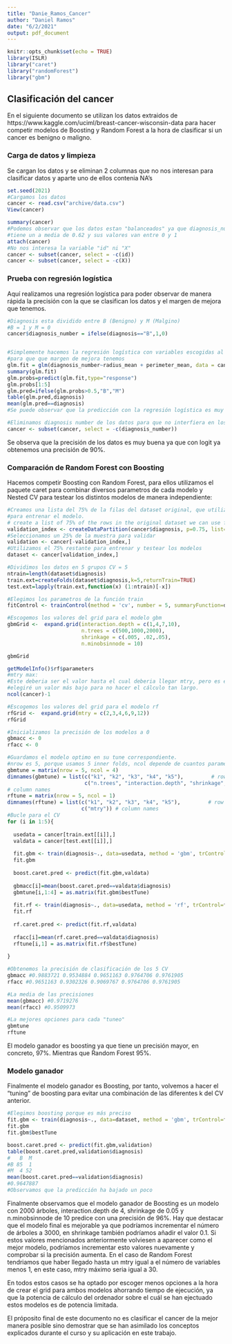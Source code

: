 ```yaml
---
title: "Danie_Ramos_Cancer"
author: "Daniel Ramos"
date: "6/2/2021"
output: pdf_document
---
```


```r
knitr::opts_chunk$set(echo = TRUE)
library(ISLR)
library("caret")
library("randomForest")
library("gbm")
```

## Clasificación del cancer

En el siguiente documento se utilizan los datos extraidos de https://www.kaggle.com/uciml/breast-cancer-wisconsin-data para hacer competir modelos de Boosting y Random Forest a la hora de clasificar si un cancer es benigno o maligno.

### Carga de datos y limpieza

Se cargan los datos y se eliminan 2 columnas que no nos interesan para clasificar datos y aparte uno de ellos contenia NA's
```r
set.seed(2021)
#Cargamos los datos
cancer <- read.csv("archive/data.csv")
View(cancer)

summary(cancer)
#Podemos observar que los datos estan "balanceados" ya que diagnosis_number 
#tiene un a media de 0.62 y sus valores van entre 0 y 1
attach(cancer)
#No nos interesa la variable "id" ni "X"
cancer <- subset(cancer, select = -c(id))
cancer <- subset(cancer, select = -c(X))

```

### Prueba con regresión logística 

Aquí realizamos una regresión logística para poder observar de manera rápida la precisión con la que se clasifican los datos y el margen de mejora que tenemos.
```r
#Diagnosis esta dividido entre B (Benigno) y M (Malgino)
#B = 1 y M = 0
cancer$diagnosis_number = ifelse(diagnosis=="B",1,0)


#Simplemente hacemos la regresión logística con variables escogidas al azar
#para que que margen de mejora tenemos
glm.fit = glm(diagnosis_number~radius_mean + perimeter_mean, data = cancer, family = binomial)
summary(glm.fit)
glm.probs=predict(glm.fit,type="response")
glm.probs[1:5]
glm.pred=ifelse(glm.probs>0.5,"B","M")
table(glm.pred,diagnosis)
mean(glm.pred==diagnosis)
#Se puede observar que la predicción con la regresión logística es muy alta.

#Eliminamos diagnosis number de los datos para que no interfiera en los analisis posteriores
cancer <- subset(cancer, select = -c(diagnosis_number))
```
Se observa que la precisión de los datos es muy buena ya que con logit ya obtenemos una precisión de 90%.

### Comparación de Random Forest con Boosting

Hacemos competir Boosting con Random Forest, para ellos utilizamos el paquete caret para combinar diversos parametros de cada modelo y Nested CV para testear los distintos modelos de manera independiente:
```r
#Creamos una lista del 75% de la filas del dataset original, que utilizaremos
#para entrenar el modelo.
# create a list of 75% of the rows in the original dataset we can use for training
validation_index <- createDataPartition(cancer$diagnosis, p=0.75, list=FALSE)
#Seleccionamos un 25% de la muestra para validar
validation <- cancer[-validation_index,]
#Utilizamos el 75% restante para entrenar y testear los modelos
dataset <- cancer[validation_index,]

#Dividimos los datos en 5 grupos CV = 5
ntrain=length(dataset$diagnosis)    
train.ext=createFolds(dataset$diagnosis,k=5,returnTrain=TRUE)
test.ext=lapply(train.ext,function(x) (1:ntrain)[-x])

#Elegimos los parametros de la función train
fitControl <- trainControl(method = 'cv', number = 5, summaryFunction=defaultSummary)

#Escogemos los valores del grid para el modelo gbm
gbmGrid <-  expand.grid(interaction.depth = c(1,4,7,10),
                        n.trees = c(500,1000,2000),
                        shrinkage = c(.005, .02,.05),
                        n.minobsinnode = 10)

gbmGrid

getModelInfo()$rf$parameters
#mtry max:
#Este deberia ser el valor hasta el cual deberia llegar mtry, pero es este caso
#elegiré un valor más bajo para no hacer el cálculo tan largo.
ncol(cancer)-1

#Escogemos los valores del grid para el modelo rf
rfGrid <-  expand.grid(mtry = c(2,3,4,6,9,12))
rfGrid

#Inicializamos la precisión de los modelos a 0
gbmacc <- 0
rfacc <- 0

#Guardamos el modelo optimo en su tune correspondiente.
#nrow es 5, porque usamos 5 inner folds, ncol depende de cuantos parametros de "tuneo"
gbmtune = matrix(nrow = 5, ncol = 4)
dimnames(gbmtune) = list(c("k1", "k2", "k3", "k4", "k5"),         # row names 
                         c("n.trees", "interaction.depth", "shrinkage", "n.minobsinnode")) 
# column names 
rftune = matrix(nrow = 5, ncol = 1)
dimnames(rftune) = list(c("k1", "k2", "k3", "k4", "k5"),         # row names 
                        c("mtry")) # column names 
#Bucle para el CV
for (i in 1:5){
  
  usedata = cancer[train.ext[[i]],]
  valdata = cancer[test.ext[[i]],]
  
  fit.gbm <- train(diagnosis~., data=usedata, method = 'gbm', trControl=fitControl, tuneGrid=gbmGrid, metric='Accuracy', distribution='bernoulli')
  fit.gbm
  
  boost.caret.pred <- predict(fit.gbm,valdata)
  
  gbmacc[i]=mean(boost.caret.pred==valdata$diagnosis)
  gbmtune[i,1:4] = as.matrix(fit.gbm$bestTune)
  
  fit.rf <- train(diagnosis~., data=usedata, method = 'rf', trControl=fitControl, tuneGrid=rfGrid, metric='Accuracy', distribution='bernoulli')
  fit.rf
  
  rf.caret.pred <- predict(fit.rf,valdata)
  
  rfacc[i]=mean(rf.caret.pred==valdata$diagnosis)
  rftune[i,1] = as.matrix(fit.rf$bestTune)
  
}

#Obtenemos la precisión de clasificación de los 5 CV
gbmacc #0.9883721 0.9534884 0.9651163 0.9764706 0.9761905
rfacc #0.9651163 0.9302326 0.9069767 0.9764706 0.9761905

#La media de las precisiones
mean(gbmacc) #0.9719276
mean(rfacc) #0.9509973

#La mejores opciones para cada "tuneo"
gbmtune
rftune
```
El modelo ganador es boosting ya que tiene un precisión mayor, en concreto, 97%. Mientras que Random Forest 95%.

### Modelo ganador

Finalmente el modelo ganador es Boosting, por tanto, volvemos a hacer el "tuning" de boosting para evitar una combinación de las diferentes k del CV anterior.
```r
#Elegimos boosting porque es más preciso
fit.gbm <- train(diagnosis~., data=dataset, method = 'gbm', trControl=fitControl, tuneGrid=gbmGrid, metric='Accuracy', distribution='bernoulli')
fit.gbm
fit.gbm$bestTune

boost.caret.pred <- predict(fit.gbm,validation)
table(boost.caret.pred,validation$diagnosis)
#   B  M
#B 85  1
#M  4 52
mean(boost.caret.pred==validation$diagnosis)
#0.9647887
#Observamos que la predicción ha bajado un poco

```
Finalmente observamos que el modelo ganador de Boosting es un modelo con 2000 árboles, interaction.depth de 4, shrinkage de 0.05 y n.minobsinnode de 10 predice con una precisión de 96%. 
Hay que destacar que el modelo final es mejorable ya que podríamos incrementar el número de árboles a 3000, en shrinkage también podríamos añadir el valor 0.1. Si estos valores mencionados anteriormente volviesen a aparecer como el mejor modelo, podríamos incrementar esto valores nuevamente y comprobar si la precisión aumenta.
En el caso de Random Forest tendriamos que haber llegado hasta un mtry igual a el número de variables menos 1, en este caso, mtry máximo seria igual a 30.

En todos estos casos se ha optado por escoger menos opciones a la hora de crear el grid para ambos modelos ahorrando tiempo de ejecución, ya que la potencia de cálculo del ordenador sobre el cuál se han ejectuado estos modelos es de potencia limitada.

El próposito final de este documento no es clasificar el cancer de la mejor manera posible sino demostrar que se han asimilado los conceptos explicados durante el curso y su aplicación en este trabajo.


